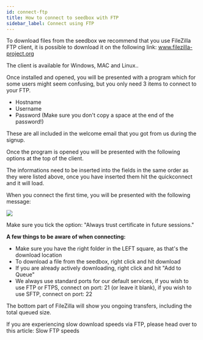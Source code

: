 ```yaml
---
id: connect-ftp
title: How to connect to seedbox with FTP
sidebar_label: Connect using FTP
---
```


To download files from the seedbox we recommend that you use FileZilla FTP client, it is possible to download it on the following link: www.filezilla-project.org

The client is available for Windows, MAC and Linux..

Once installed and opened, you will be presented with a program which for some users might seem confusing, but you only need 3 items to connect to your FTP.

- Hostname
- Username
- Password (Make sure you don't copy a space at the end of the password!)

These are all included in the welcome email that you got from us during the signup.

Once the program is opened you will be presented with the following options at the top of the client.

The informations need to be inserted into the fields in the same order as they were listed above, once you have inserted them hit the quickconnect and it will load.

When you connect the first time, you will be presented with the following message:

![](https://seedbox.io/img/fz4.png)

Make sure you tick the option: "Always trust certificate in future sessions."

**A few things to be aware of when connecting:**

- Make sure you have the right folder in the LEFT square, as that's the download location
- To download a file from the seedbox, right click and hit download
- If you are already actively downloading, right click and hit "Add to Queue"
- We always use standard ports for our default services, if you wish to use FTP or FTPS, connect on port: 21 (or leave it blank), if you wish to use SFTP, connect on port: 22

The bottom part of FileZilla will show you ongoing transfers, including the total queued size.

If you are experiencing slow download speeds via FTP, please head over to this article: Slow FTP speeds
